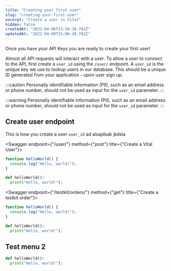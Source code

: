```yaml
---
title: "Creating your first user"
slug: "creating-your-first-user"
excerpt: "Create a user in Vital"
hidden: false
createdAt: "2022-04-06T13:50:38.782Z"
updatedAt: "2022-04-08T15:06:38.782Z"
---
```



Once you have your API Keys you are ready to create your first user!

Almost all API requests will interact with a _user_. To allow a _user_ to connect to the API, first create a `user_id` using the `/user/` endpoint. A `user_id` is the unique key we use to lookup users in our database. This should be a unique ID generated from your application - upon user sign up.

:::caution
Personally identifiable information (PII), such as an email address or phone number, should not be used as input for the `user_id` parameter.
:::

:::warning
Personally identifiable information (PII), such as an email address or phone number, should not be used as input for the `user_id` parameter.
:::

## Create user endpoint

This is how you create a user `user_id` ad alsajdsak jkdsla

<Swagger endpoint={"/user/"} method={"post"} title={"Create a Vital User"}>

```js
function helloWorld() {
  console.log("Hello, world!");
}
```

```python
def helloWorld():
  print("Hello, world!");
```

</Swagger>

<Swagger endpoint={"/testkit/orders/"} method={"get"} title={"Create a testkit order"}>

```js
function helloWorld() {
  console.log("Hello, world!");
}
```

```python
def helloWorld():
  print("Hello, world!");
```

</Swagger>

## Test menu 2

```python
def helloWorld():
  print("Hello, world!");
```
